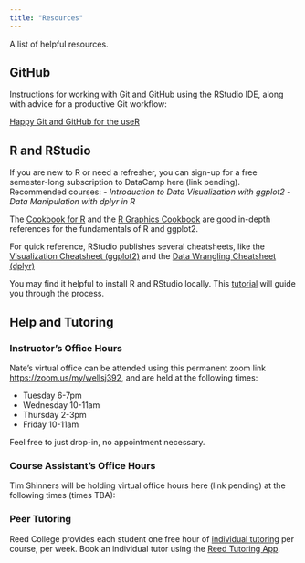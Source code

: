 ```yaml
---
title: "Resources"
---
```


A list of helpful resources.

## GitHub



Instructions for working with Git and GitHub using the RStudio IDE, along with advice for a productive Git workflow:

[Happy Git and GitHub for the useR](http://happygitwithr.com/)

## R and RStudio

If you are new to R or need a refresher, you can sign-up for a free semester-long subscription to DataCamp here (link pending). Recommended courses:
  - *Introduction to Data Visualization with ggplot2*
  - *Data Manipulation with dplyr in R*
  
The [Cookbook for R](http://www.cookbook-r.com/) and the [R Graphics Cookbook](https://r-graphics.org/) are good in-depth references for the fundamentals of R and ggplot2.

For quick reference, RStudio publishes several cheatsheets, like the [Visualization Cheatsheet (ggplot2)](http://www.rstudio.com/wp-content/uploads/2015/12/ggplot2-cheatsheet-2.0.pdf) and the [Data Wrangling Cheatsheet (dplyr)](http://www.rstudio.com/wp-content/uploads/2015/02/data-wrangling-cheatsheet.pdf)

You may find it helpful to install R and RStudio locally. This [tutorial](http://www.reed.edu/data-at-reed/software/R/r_studio.html) will guide you through the process.

## Help and Tutoring

### Instructor's Office Hours 

Nate's virtual office can be attended using this permanent zoom link <https://zoom.us/my/wellsj392>, and are held at the following times:

  - Tuesday 6-7pm
  - Wednesday 10-11am
  - Thursday 2-3pm
  - Friday 10-11am

Feel free to just drop-in, no appointment necessary.

### Course Assistant's Office Hours

Tim Shinners will be holding virtual office hours here (link pending) at the following times (times TBA):

### Peer Tutoring

Reed College provides each student one free hour of [individual tutoring](https://www.reed.edu/academic_support/tutoring.html#Individual%20tutoring) per course, per week. Book an individual tutor using the [Reed Tutoring App](https://iris.reed.edu/tutor/tutors/profiles).